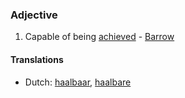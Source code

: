 ===Adjective===
#Capable of being [[achieved]] - [[Barrow]]

====Translations====
*Dutch: [[haalbaar]], [[haalbare]]